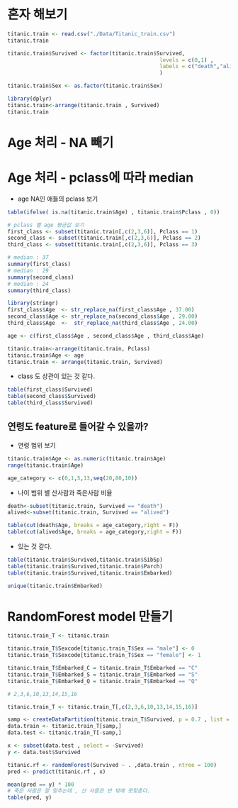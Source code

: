 # 혼자 해보기

```r
titanic.train <- read.csv("./Data/Titanic_train.csv")
titanic.train
```

```r
titanic.train$Survived <- factor(titanic.train$Survived, 
												levels = c(0,1) , 
												labels = c("death","alived")
												)

titanic.train$Sex <- as.factor(titanic.train$Sex)
```

```r
library(dplyr)
titanic.train<-arrange(titanic.train , Survived)
titanic.train
```

# Age 처리 - NA 빼기

# Age 처리 - pclass에 따라 median

-   age NA인 애들의 pclass 보기

```r
table(ifelse( is.na(titanic.train$Age) , titanic.train$Pclass , 0))
```

```r
# pclass 별 age 평균값 보기
first_class <- subset(titanic.train[,c(2,3,6)], Pclass == 1)
second_class <- subset(titanic.train[,c(2,3,6)], Pclass == 2)
third_class <- subset(titanic.train[,c(2,3,6)], Pclass == 3)
```

```r
# median : 37
summary(first_class)
# median : 29
summary(second_class)
# median : 24
summary(third_class)
```

```r
library(stringr)
first_class$Age  <- str_replace_na(first_class$Age , 37.00)
second_class$Age <- str_replace_na(second_class$Age , 29.00)
third_class$Age  <-  str_replace_na(third_class$Age , 24.00)
```

```r
age <- c(first_class$Age , second_class$Age , third_class$Age)
```

```r
titanic.train<-arrange(titanic.train, Pclass)
titanic.train$Age <- age
titanic.train <- arrange(titanic.train, Survived)
```

-   class 도 상관이 있는 것 같다.

```r
table(first_class$Survived)
table(second_class$Survived)
table(third_class$Survived)
```

## 연령도 feature로 들어갈 수 있을까?

-   연령 범위 보기

```r
titanic.train$Age <- as.numeric(titanic.train$Age)
range(titanic.train$Age)
```

```r
age_category <- c(0,1,5,13,seq(20,80,10))
```

-   나이 범위 별 산사람과 죽은사람 비율

```r
death<-subset(titanic.train, Survived == "death")
alived<-subset(titanic.train, Survived == "alived")

table(cut(death$Age, breaks = age_category,right = F))
table(cut(alived$Age, breaks = age_category,right = F))
```

-   있는 것 같다.

```r
table(titanic.train$Survived,titanic.train$SibSp)
table(titanic.train$Survived,titanic.train$Parch)
table(titanic.train$Survived,titanic.train$Embarked)

unique(titanic.train$Embarked)
```

# RandomForest model 만들기

```r
titanic.train_T <- titanic.train
```

```r
titanic.train_T$Sexcode[titanic.train_T$Sex == "male"] <- 0
titanic.train_T$Sexcode[titanic.train_T$Sex == "female"] <- 1
```

```r
titanic.train_T$Embarked_C = titanic.train_T$Embarked == "C"
titanic.train_T$Embarked_S = titanic.train_T$Embarked == "S"
titanic.train_T$Embarked_Q = titanic.train_T$Embarked == "Q"
```

```r
# 2,3,6,10,13,14,15,16
```

```r
titanic.train_T <- titanic.train_T[,c(2,3,6,10,13,14,15,16)]
```

```r
samp <- createDataPartition(titanic.train_T$Survived, p = 0.7 , list = F)
data.train <- titanic.train_T[samp,]
data.test <- titanic.train_T[-samp,]
```

```r
x <- subset(data.test , select = -Survived)
y <- data.test$Survived
```

```r
titanic.rf <- randomForest(Survived ~ . ,data.train , ntree = 100)
pred <- predict(titanic.rf , x)
```

```r
mean(pred == y) * 100
# 죽은 사람은 잘 맞추는데 , 산 사람은 반 밖에 못맞춘다. 
table(pred, y)
```

```r

```
